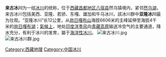 {{unreferenced|time=2016-04-12T11:25:57+00:00}}
'''来古冰川'''为一组[[冰川|冰川]]的统称，位于[[西藏|西藏]][[昌都|昌都地区]][[八宿县|八宿县]]然乌镇境内，紧邻[[然乌湖|然乌湖]]，来古冰川包括美西、亚隆、若骄、东嘎、雄加和牛马冰川，該冰川群中'''亚隆冰川'''最为壮观。“亚隆冰川”长12公里，从[[岗日嘎布山|岗日嘎布山]]海拔6606米的主峰延伸至海拔4千米的[[岗日嘎布湖|岗日嘎布湖]]；[[氣候上|氣候上]]，地处[[印度洋|印度洋]][[季风|季风]]向[[青藏高原|青藏高原]]输送冷空气的主要通道，降水充分，有利于冰川的发育，屬于[[海洋性冰川|海洋性冰川]]。
[[File:来古冰川.jpg|thumb]]
[[File:来古冰川群.jpg|thumb]]

{{中国冰川}}
[[Category:西藏地理|Category:西藏地理]]
[[Category:中国冰川|Category:中国冰川]]